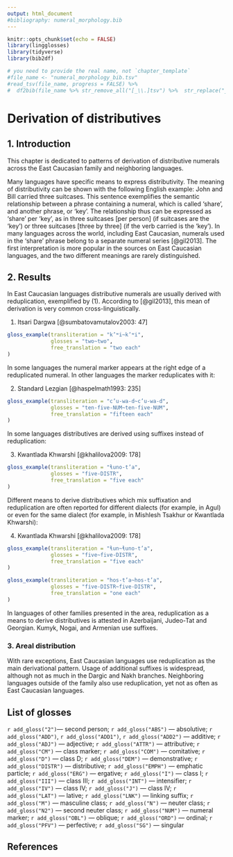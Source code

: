 ---
output: html_document
#bibliography: numeral_morphology.bib
---

```{r, include=FALSE}
knitr::opts_chunk$set(echo = FALSE)
library(lingglosses)
library(tidyverse)
library(bib2df)

# you need to provide the real name, not `chapter_template`
#file_name <- "numeral_morphology_bib.tsv"
#read_tsv(file_name, progress = FALSE) %>% 
#  df2bib(file_name %>% str_remove_all("[_\\.]tsv") %>%  str_replace("_bib$", "\\.bib"))
```

# Derivation of distributives

## 1. Introduction

This chapter is dedicated to patterns of derivation of distributive numerals across the East Caucasian family and neighboring languages.

Many languages have specific means to express distributivity. The meaning of distributivity can be shown with the following English example: John and Bill carried three suitcases. This sentence exemplifies the semantic relationship between a phrase containing a numeral, which is called ‘share’, and another phrase, or ‘key’. The relationship thus can be expressed as ‘share’ per ‘key’, as in three suitcases [per person] (if suitcases are the ‘key’) or three suitcases [three by three] (if the verb carried is the ‘key’). In many languages across the world, including East Caucasian, numerals used in the ‘share’ phrase belong to a separate numeral series [@gil2013]. The first interpretation is more popular in the sources on East Caucasian languages, and the two different meanings are rarely distinguished.

## 2. Results
In East Caucasian languages distributive numerals are usually derived with reduplication, exemplified by (@itsari_two_each). According to [@gil2013], this mean of derivation is very common cross-linguistically.

(@itsari_two_each) Itsari Dargwa [@sumbatovamutalov2003: 47]
```{r, echo=FALSE}
gloss_example(transliteration = "k’ʷi~k’ʷi",
              glosses = "two~two",
              free_translation = "two each"
)
```

In some languages the numeral marker appears at the right edge of a reduplicated numeral. In other languages the marker reduplicates with it:

(@) Standard Lezgian [@haspelmath1993: 235]
```{r, echo=FALSE}
gloss_example(transliteration = "c’u-wa-d~c’u-wa-d",
              glosses = "ten-five-NUM~ten-five-NUM",
              free_translation = "fifteen each"
)
```

In some languages distributives are derived using suffixes instead of reduplication:

(@) Kwantlada Khwarshi [@khalilova2009: 178]
```{r, echo=FALSE}
gloss_example(transliteration = "ɬuno-t’a",
              glosses = "five-DISTR",
              free_translation = "five each"
)
```

Different means to derive distributives which mix suffixation and reduplication are often reported for different dialects (for example, in Agul) or even for the same dialect (for example, in Mishlesh Tsakhur or Kwantlada Khwarshi):

(@) Kwantlada Khwarshi [@khalilova2009: 178]
```{r, echo=FALSE}
gloss_example(transliteration = "ɬun~ɬuno-t’a",
              glosses = "five~five-DISTR",
              free_translation = "five each"
)
```
```{r, echo=FALSE}
gloss_example(transliteration = "hos-t’a~hos-t’a",
              glosses = "five-DISTR~five-DISTR",
              free_translation = "one each"
)
```

In languages of other families presented in the area, reduplication as a means to derive distributives is attested in Azerbaijani, Judeo-Tat and Georgian. Kumyk, Nogai, and Armenian use suffixes.

### 3. Areal distribution
With rare exceptions, East Caucasian languages use reduplication as the main derivational pattern. Usage of additional suffixes is widespread, although not as much in the Dargic and Nakh branches. Neighboring languages outside of the family also use reduplication, yet not as often as East Caucasian languages.

## List of glosses
`r add_gloss("2")`— second person; `r add_gloss("ABS")` — absolutive; `r add_gloss("ADD")`, `r add_gloss("ADD1")`, `r add_gloss("ADD2")` — additive; `r add_gloss("ADJ")` — adjective; `r add_gloss("ATTR")` — attributive; `r add_gloss("CM")` — class marker; `r add_gloss("COM")` — comitative; `r add_gloss("D")` — class D; `r add_gloss("DEM")` — demonstrative; `r add_gloss("DISTR")` — distributive; `r add_gloss("EMPH")` — emphatic particle; `r add_gloss("ERG")` — ergative; `r add_gloss("I")` — class I; `r add_gloss("III")` — class III; `r add_gloss("INT")` — intensifier; `r add_gloss("IV")` — class IV; `r add_gloss("J")` — class IV; `r add_gloss("LAT")` — lative; `r add_gloss("LNK")` — linking suffix; `r add_gloss("M")` — masculine class; `r add_gloss("N")` — neuter class; `r add_gloss("N2")` — second neuter class; `r add_gloss("NUM")` — numeral marker; `r add_gloss("OBL")` — oblique; `r add_gloss("ORD")` — ordinal; `r add_gloss("PFV")` — perfective; `r add_gloss("SG")` — singular

## References
